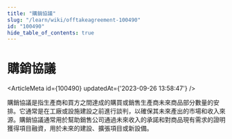 ```yaml
---
title: "購銷協議"
slug: "/learn/wiki/offtakeagreement-100490"
id: "100490"
hide_table_of_contents: true
---
```



# 購銷協議

<ArticleMeta id={100490} updatedAt={'2023-09-26 13:58:47'} />
<div className='border-solid border-b border-t-0 my-4 border-[var(--ifm-color-gray-300)]' />

購銷協議是指生產商和買方之間達成的購買或銷售生產商未來商品部分數量的安排。它通常是在工廠或設施建設之前進行談判，以確保其未來產出的市場和收入來源。購銷協議通常用於幫助銷售公司通過未來收入的承諾和對商品現有需求的證明獲得項目融資，用於未來的建設、擴張項目或新設備。
